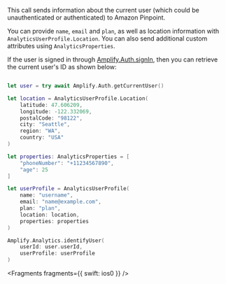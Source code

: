 This call sends information about the current user (which could be unauthenticated or authenticated) to Amazon Pinpoint.

You can provide `name`, `email` and `plan`, as well as location information with `AnalyticsUserProfile.Location`. You can also send additional custom attributes using `AnalyticsProperties`.

If the user is signed in through [Amplify.Auth.signIn](/lib/auth/signin), then you can retrieve the current user's ID as shown below:

```swift

let user = try await Amplify.Auth.getCurrentUser()

let location = AnalyticsUserProfile.Location(
    latitude: 47.606209,
    longitude: -122.332069,
    postalCode: "98122",
    city: "Seattle",
    region: "WA",
    country: "USA"
)

let properties: AnalyticsProperties = [
    "phoneNumber": "+11234567890",
    "age": 25
]

let userProfile = AnalyticsUserProfile(
    name: "username",
    email: "name@example.com",
    plan: "plan",
    location: location,
    properties: properties
)

Amplify.Analytics.identifyUser(
    userId: user.userId,
    userProfile: userProfile
)
```


<Fragments fragments={{ swift: ios0 }} />
